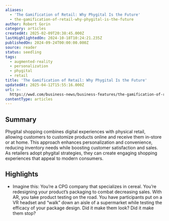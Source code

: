 ```yaml
---
aliases:
  - 'The Gamification of Retail: Why Phygital Is the Future'
  - the-gamification-of-retail-why-phygital-is-the-future
author: Robert Gorin
category: articles
createdAt: 2025-02-09T20:38:45.000Z
lastHighlightedOn: 2024-10-18T10:24:21.235Z
publishedOn: 2024-09-24T00:00:00.000Z
source: reader
status: seedling
tags:
  - augmented-reality
  - personalization
  - phygital
  - retail
title: 'The Gamification of Retail: Why Phygital Is the Future'
updatedAt: 2025-04-12T15:55:16.000Z
url: >-
  https://wwd.com/business-news/business-features/the-gamification-of-retail-1236640162/?utm_source=futureplus.beehiiv.com&utm_medium=newsletter&utm_campaign=future-fridays-issue31&_bhlid=9f322c6e39d60648f2b391ab57df40274e18e658
contentType: articles
---
```

## Summary

Phygital shopping combines digital experiences with physical retail, allowing customers to customize products online and receive them in-store or at home. This approach enhances personalization and convenience, reducing inventory needs while boosting customer satisfaction and sales. As retailers adopt phygital strategies, they can create engaging shopping experiences that appeal to modern consumers.

## Highlights

- Imagine this: You’re a CPG company that specializes in cereal. You’re redesigning your product’s packaging to combat decreasing sales. With AR, you take product testing on the road. You have participants put on a VR headset and “walk” down an aisle of a supermarket while testing the efficacy of your package design. Did it make them look? Did it make them stop?
